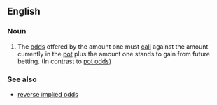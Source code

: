 ==English==

===Noun===
{{en-noun|head=[[implied]] [[odds]]|[[plurale tantum|plural only]]}}

# {{context|poker}} The [[odds]] offered by the amount one must [[call]] against the amount currently in the [[pot]] plus the amount one stands to gain from future betting.  (In contrast to [[pot odds]])

===See also===
*[[reverse implied odds]]